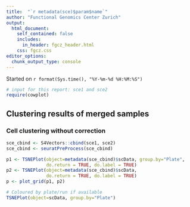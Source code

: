 ```yaml
---
title:  "`r metadata(sce)$param$name`"
author: "Functional Genomics Center Zurich"
output: 
  html_document:
    self_contained: false
    includes:
      in_header: fgcz_header.html
    css: fgcz.css
editor_options: 
  chunk_output_type: console
---
```


Started on `r format(Sys.time(), "%Y-%m-%d %H:%M:%S")`

```r
# input for this report: sce1 and sce2
require(cowplot)
```

## Clustering results of merged samples {.tabset}

### Cell clustering without correction

```r
sce_cbind <- S4Vectors::cbind(sce1, sce2)
sce_cbind <- seuratPreProcess(sce_cbind)

p1 <- TSNEPlot(object=metadata(sce_cbind)$scData, group.by="Plate",
               do.return = TRUE, do.label = TRUE)
p2 <- TSNEPlot(object=metadata(sce_cbind)$scData,
               do.return = TRUE, do.label = TRUE)
p <- plot_grid(p1, p2)

# Coloured by plate/run if available
TSNEPlot(object=scData, group.by="Plate")
```
